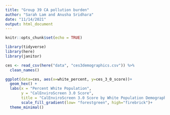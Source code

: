 ```yaml
---
title: "Group 39 CA pollution burden"
author: "Sarah Lam and Anusha Sridhara"
date: "11/14/2021"
output: html_document
---
```


```r
knitr::opts_chunk$set(echo = TRUE)

library(tidyverse)
library(here)
library(janitor)
```

```r
ces <- read_csv(here("data", "ces3demographics.csv")) %>% 
  clean_names()
```

```r
ggplot(data=ces, aes(x=white_percent, y=ces_3_0_score))+
  geom_hex() +
  labs(x = "Percent White Population",
       y = "CalEnviroScreen 3.0 Score",
       title = "CalEnviroScreen 3.0 Score by White Population Demographic")+ 
       scale_fill_gradient(low= "forestgreen", high="firebrick")+
  theme_minimal()
```





